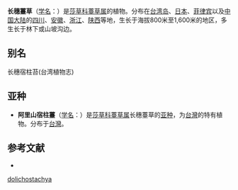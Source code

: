 {{Speciesbox
| name = 长穗薹草
| status = 
| status_system = 
| image =
| genus = Carex
| species = dolichostachya
| authority = Hayata
* 长穗薹草 ''C. d.'' subsp. ''dolichostachya''
* [[阿里山宿柱苔|阿里山宿柱苔]] ''C. d.'' subsp. ''trichosperma''
}}

'''长穗薹草'''（[[学名|学名]]：{{lang|la|''Carex dolichostachya''}}）是[[莎草科|莎草科]][[薹草属|薹草属]]的植物。分布在[[台湾岛|台湾岛]]、[[日本|日本]]、[[菲律宾|菲律宾]]以及[[中国大陆|中国大陆]]的[[四川|四川]]、[[安徽|安徽]]、[[浙江|浙江]]、[[陕西|陕西]]等地，生长于海拔800米至1,600米的地区，多生长于林下或山坡沟边。

== 别名 ==
长穗宿柱苔(台湾植物志)

== 亚种 ==
* '''阿里山宿柱薹'''（[[学名|学名]]：{{lang|la|''Carex dolichostachya'' subsp. ''trichosperma''}}）是[[莎草科|莎草科]][[薹草属|薹草属]]长穗薹草的[[亚种|亚种]]，为[[台灣|台灣]]的特有植物。分布于[[台灣|台灣]]。

== 参考文献 ==
<div class="references-small">
* {{cite web| url =http://www.bioinfo.cn/db05/KmzwSpecies.php?action=view&id=7293| title =长穗薹草（原亚种）| work =《中国高等植物数据库全库》| publisher =中国科学院微生物研究所| author =昆明植物研究所| accessdate =2009-02-24| deadurl =yes| archiveurl =https://web.archive.org/web/20160305041813/http://www.bioinfo.cn/db05/KmzwSpecies.php?action=view&id=7293| archivedate =2016-03-05}}
</div>
{{Taxonbar|from=Q15227260}}

{{DEFAULTSORT:Carex dolichostachya}}
[[Category:薹草属|dolichostachya]]


{{Carex-stub}}